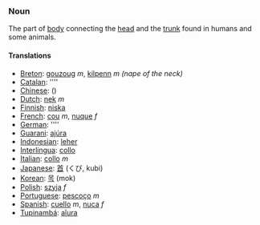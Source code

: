 ===Noun===
The part of [[body]] connecting the [[head]] and the [[trunk]] found in humans and some animals.

====Translations====

*[[Breton]]: [[gouzoug]] ''m'', [[kilpenn]] ''m'' ''(nape of the neck)''
*[[Catalan]]: [[]] ''''
*[[Chinese]]: [[]] ()
*[[Dutch]]: [[nek]] ''m''
*[[Finnish]]: [[niska]]
*[[French]]: [[cou]] ''m'', [[nuque]] ''f''
*[[German]]: [[]] ''''
*[[Guarani]]: [[ajúra]]
*[[Indonesian]]: [[leher]]
*[[Interlingua]]: [[collo]]
*[[Italian]]: [[collo]] ''m''
*[[Japanese]]: [[首]] (くび, kubi)
*[[Korean]]: [[목]] (mok)
*[[Polish]]: [[szyja]] ''f''
*[[Portuguese]]: [[pescoço]] ''m''
*[[Spanish]]: [[cuello]] ''m'', [[nuca]] ''f''
*[[Tupinambá]]: [[aîura]]